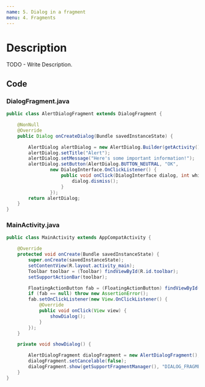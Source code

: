 ```yaml
---
name: 5. Dialog in a fragment
menu: 4. Fragments
---
```


# Description

TODO - Write Description.

## Code

### DialogFragment.java

```java
public class AlertDialogFragment extends DialogFragment {

    @NonNull
    @Override
    public Dialog onCreateDialog(Bundle savedInstanceState) {

        AlertDialog alertDialog = new AlertDialog.Builder(getActivity()).create();
        alertDialog.setTitle("Alert");
        alertDialog.setMessage("Here's some important information!");
        alertDialog.setButton(AlertDialog.BUTTON_NEUTRAL, "OK",
                new DialogInterface.OnClickListener() {
                    public void onClick(DialogInterface dialog, int which) {
                        dialog.dismiss();
                    }
                });
        return alertDialog;
    }
}
```

### MainActivity.java

```java
public class MainActivity extends AppCompatActivity {

    @Override
    protected void onCreate(Bundle savedInstanceState) {
        super.onCreate(savedInstanceState);
        setContentView(R.layout.activity_main);
        Toolbar toolbar = (Toolbar) findViewById(R.id.toolbar);
        setSupportActionBar(toolbar);

        FloatingActionButton fab = (FloatingActionButton) findViewById(R.id.fab);
        if (fab == null) throw new AssertionError();
        fab.setOnClickListener(new View.OnClickListener() {
            @Override
            public void onClick(View view) {
                showDialog();
            }
        });
    }

    private void showDialog() {

        AlertDialogFragment dialogFragment = new AlertDialogFragment();
        dialogFragment.setCancelable(false);
        dialogFragment.show(getSupportFragmentManager(), "DIALOG_FRAGMENT");
    }
}
```

